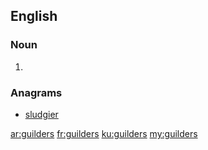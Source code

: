 ==English==

===Noun===
{{head|en|noun plural form}}

# {{plural of|guilder|lang=en}}

===Anagrams===
* [[sludgier#English|sludgier]]

[[ar:guilders]]
[[fr:guilders]]
[[ku:guilders]]
[[my:guilders]]